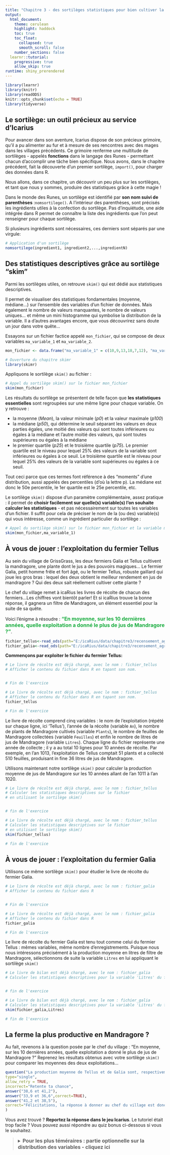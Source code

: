 ---
title: "Chapitre 3 - des sortilèges statistiques pour bien cultiver la Mandragore "
output: 
  html_document:
    theme: cerulean
    highlight: haddock
    toc: true
    toc_float:
      collapsed: true
      smooth_scroll: false
    number_sections: false
  learnr::tutorial:
    progressive: true
    allow_skip: true
runtime: shiny_prerendered
---

```{r setup, include=FALSE}
library(learnr)
library(knitr)
library(readODS)
knitr::opts_chunk$set(echo = TRUE)
library(tidyverse)
```




## Le sortilège: un outil précieux au service d'Icarius

Pour avancer dans son aventure, Icarius dispose de son précieux grimoire, qu'il a pu alimenter au fur et à mesure de ses rencontres avec des mages dans les villages précédents. Ce grimoire renferme une multitude de sortilèges - appelés **fonctions** dans le langage des Runes - permettant chacun d'accomplir une tâche bien spécifique. Nous avons, dans le chapitre précédent, fait la découverte d'un premier sortilège, `import()`, pour charger des données dans R. 

Nous allons, dans ce chapitre, un découvrir un peu plus sur les sortilèges, et tant que nous y sommes, produire des statistiques grâce à cette magie !

Dans le monde des Runes, un sortilège est identifié par **son nom suivi de parenthèses** :`nomsortilege()`. A l'intérieur des parenthèses, sont précisés les ingrédients utiles à la confection du sortilège. Pas d'inquiétude, une aide intégrée dans R permet de connaître la liste des ingrédients que l'on peut renseigner pour chaque sortilège.

Si plusieurs ingrédients sont nécessaires, ces derniers sont séparés par une virgule:

```{r, collapse = TRUE, eval=FALSE}
# Application d'un sortilège   
nomsortilege(ingredient1, ingredient2,...,ingredientN)

```


## Des statistiques descriptives grâce au sortilège "skim"

Parmi les sortilèges utiles, on retrouve `skim()` qui est dédié aux statistiques descriptives. 

Il permet de visualiser des statistiques fondamentales (moyenne, médiane...) sur l'ensemble des variables d'un fichier de données. Mais également le nombre de valeurs manquantes, le nombre de valeurs uniques... et même un mini histogramme qui symbolise la distribution de la variable. Il a d'autres avantages encore, que vous découvrirez sans doute un jour dans votre quête...

Essayons sur un fichier factice appelé `mon_fichier`, qui se compose de deux variables `ma_variable_1` et `ma_variable_2`. 

```{r,  echo=FALSE}
mon_fichier <- data.frame("ma_variable_1" = c(10,9,13,18,7,12), "ma_variable_2" = c(35,29,43,26,34,31))
```


```{r, collapse = TRUE, echo=FALSE,eval=T, message = FALSE}
# Ouverture du chapitre skimr
library(skimr)
```

Appliquons le sortilège `skim()` au fichier :
```{r, collapse = FALSE}
# Appel du sortilège skim() sur le fichier mon_fichier   
skim(mon_fichier)
```

Les résultats du sortilège se présentent de telle façon que **les statistiques essentielles** sont regroupées sur une même ligne pour chaque variable. On y retrouve :

- la moyenne (*Mean*), la valeur minimale (*p0*) et la valeur maximale (*p100*)
- la médiane (*p50*), qui détermine le seuil séparant les valeurs en deux parties égales, une moitié des valeurs qui sont toutes inférieures ou égales à la médiane et l'autre moitié des valeurs, qui sont toutes supérieures ou égales à la médiane
- le premier quartile (*p25*) et le troisième quartile (*p75*). Le premier quartile est le niveau pour lequel 25% des valeurs de la variable sont inférieures ou égales à ce seuil. Le troisième quartile est le niveau pour lequel 25% des valeurs de la variable sont supérieures ou égales à ce seuil.  

Tout ceci parce que ces termes font référence à des "moments" d'une distribution, aussi appelés des percentiles (d'où la lettre p). La médiane est donc le 50e percentile, le 1er quartile est le 25e percentile, etc. 


Le sortilège `skim()` dispose d'un paramètre complémentaire, assez pratique : il permet de **choisir facilement sur quelle(s) variable(s) l'on souhaite calculer les statistiques** - et pas nécessairement sur toutes les variables d'un fichier. Il suffit pour cela de préciser le nom de la (ou des) variable(s) qui vous intéresse, comme un ingrédient particulier du sortilège :


```{r, collapse = FALSE}
# Appel du sortilège skim() sur le fichier mon_fichier et la variable ma_variable_1  
skim(mon_fichier,ma_variable_1)
``` 


## À vous de jouer : l'exploitation du fermier Tellus

Au sein du village de GrissGrass, les deux fermiers Galia et Tellus cultivent la mandragore, une plante dont le jus a des pouvoirs magiques... Le fermier Galia, petit homme frêle et fort âgé, ou le fermier Tellus, robuste gaillard qui joue les gros bras : lequel des deux obtient le meilleur rendement en jus de mandragore ? Qui des deux sait réellement cultiver cette plante ? <p>

Le chef du village remet à icaRius les livres de récolte de chacun des fermiers...Les chiffres vont bientôt parler! Et si icaRius trouve la bonne réponse, il gagnera un filtre de Mandragore, un élément essentiel pour la suite de sa quête.

Voici l'énigme à résoudre : <span style="color:#18AC3E;font-size:16px">**"En moyenne, sur les 10 dernières années, quelle exploitation a donné le plus de jus de Mandragore ?"**</span>.


```{r,  echo=FALSE, message = FALSE}
fichier_tellus<-read_ods(path="E:/icaRius/data/chapitre3/recensement_agricole_statia_Tellus.ods")
fichier_galia<-read_ods(path="E:/icaRius/data/chapitre3/recensement_agricole_statia_Galia.ods")
```

**Commençons par exploiter le fichier du fermier Tellus:** 
```{r ex1,exercise=TRUE}
# Le livre de récolte est déjà chargé, avec le nom : fichier_tellus
# Afficher le contenu du fichier dans R en tapant son nom.


# Fin de l'exercice
``` 
 

```{r ex1-solution}
# Le livre de récolte est déjà chargé, avec le nom : fichier_tellus
# Afficher le contenu du fichier dans R en tapant son nom.
fichier_tellus

# Fin de l'exercice
``` 

Le livre de récolte comprend cinq variables : le nom de l'exploitation (répété sur chaque ligne, ici 'Tellus'), l'année de la récolte (variable `An`), le nombre de plants de Mandragore cultivés (variable `Plants`), le nombre de feuilles de Mandragore collectées (variable `Feuilles`) et enfin le nombre de litres de jus de Mandragore (variable `Litres`). Chaque ligne du fichier représente une année de collecte ; il y a au total 10 lignes pour 10 années de récolte. Par exemple, en l'an 1013, l'exploitation de Tellus comptait 51 plants et a collecté 510 feuilles, produisant in fine 36 litres de jus de Mandragore. 

Utilisons maintenant notre sortilège `skim()` pour calculer la production moyenne de jus de Mandragore sur les 10 années allant de l'an 1011 à l'an 1020.

```{r ex2,exercise=TRUE}
# Le livre de récolte est déjà chargé, avec le nom : fichier_tellus
# Calculer les statistiques descriptives sur le fichier 
# en utilisant le sortilège skim() 


# fin de l'exercice
``` 
 

```{r ex2-solution}
# Le livre de récolte est déjà chargé, avec le nom : fichier_tellus
# Calculer les statistiques descriptives sur le fichier 
# en utilisant le sortilège skim() 
skim(fichier_tellus)

# fin de l'exercice
``` 

## À vous de jouer : l'exploitation du fermier Galia

Utilisons ce même sortilège `skim()` pour étudier le livre de récolte du fermier Galia.

```{r ex3,exercise=TRUE}
# Le livre de récolte est déjà chargé, avec le nom : fichier_galia
# Afficher le contenu du fichier dans R


# Fin de l'exercice
``` 
 

```{r ex3-solution}
# Le livre de récolte est déjà chargé, avec le nom : fichier_galia
# Afficher le contenu du fichier dans R
fichier_galia

# Fin de l'exercice
``` 

Le livre de récolte du fermier Galia est tenu tout comme celui du fermier Tellus : mêmes variables, même nombre d'enregistrements. Puisque nous nous intéressons précisément à la production moyenne en litres de filtre de Mandragore, sélectionnons de suite la variable `Litres` en lui appliquant le sortilège `skim()`

```{r ex4,exercise=TRUE}
# Le livre de bilan est déjà chargé, avec le nom : fichier_galia
# Calculer les statistiques descriptives pour la variable 'Litres' du fichier 


# fin de l'exercice
``` 
 

```{r ex4-solution}
# Le livre de bilan est déjà chargé, avec le nom : fichier_galia
# Calculer les statistiques descriptives pour la variable 'Litres' du fichier 
skim(fichier_galia,Litres)

# fin de l'exercice
``` 



## La ferme la plus productive en Mandragore ?

Au fait, revenons à la question posée par le chef du village : "En moyenne, sur les 10 dernières années, quelle exploitation a donné le plus de jus de Mandragore ?" Reprenez les résultats obtenus avec votre sortilège `skim()` pour comparer les moyennes des deux exploitations...


```{r question1,echo=FALSE}
question("La production moyenne de Tellus et de Galia sont, respectivement, de :",
type="single",
allow_retry = TRUE,
incorrect="Retente ta chance",
answer("38,6 et 41,2"),
answer("33,9 et 36,6",correct=TRUE),
answer("41,2 et 38,5"),
correct="Félicitations, la réponse à donner au chef du village est donc : Galia (avec G majuscule)"
)

```   
 
Vous avez trouvé ? **Reportez la réponse dans le jeu Icarius**. Le tutoriel était trop facile ? Vous pouvez aussi répondre au quiz bonus ci-dessous si vous le souhaitez. 
 
><details><summary><font size="3"><b>Pour les plus téméraires : partie optionnelle sur la distribution des variables - cliquez ici</b></font></summary>
><p><font size="2">
>
>Les deux exploitations ont une production moyenne différente : la valeur `mean` de la variable Litres dans les résultats du sortilè skim() donne en effet une moyenne respective de 33,9 litres et 36,5 litres pour les exploitations de Tellus et Galia. 
>
>Au delà de cette moyenne, le sortilège skim() révèle des caractéristiques très différentes entre les deux exploitations. Quelle proposition parmi les suivantes est fausse ? Aidez-vous des résultats obtenus avec skim pour les deux exploitations...
>
>```{r question2,echo=FALSE}
question("Quiz bonus - quelle assertion est fausse ?",
type="single",
allow_retry = TRUE,
incorrect="Retente ta chance",
answer("L'exploitation de Galia présente la production la plus régulière, quand celle de Tellus est très irrégulière"),
answer("L'exploitation de Galia a enregistré la production maximale sur une année donnée",correct=TRUE),
answer("L'exploitaton de Tellus a enregistré la production minimale sur une année donnée"),
correct="Félicitations, c'est la bonne réponse pour ce quiz bonus. La première proposition est juste : l'écart-type pour Galia est de 2,55 contre 8,63 pour Tellus (voir variable `sd`). La troisième proposition est également juste : la production minimale enregistrée par Tellus est de 22, contre 33 pour Galia (voir variable `p0`). Enfin, la deuxième proposition est erronée : la production maximale enregistrée par Galia est de 41, mais elle atteint 44 pour Tellus (voir variable `p100`)"
)
```   
></font></p></details>

 

